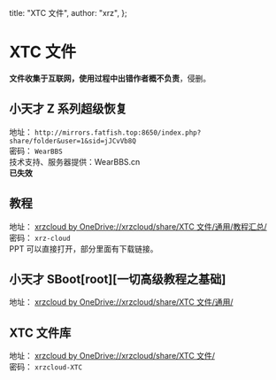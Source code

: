   title: "XTC 文件",
  author: "xrz",
};


# XTC 文件

**文件收集于互联网，使用过程中出错作者概不负责**，侵删。

## 小天才 Z 系列超级恢复

地址： `http://mirrors.fatfish.top:8650/index.php?share/folder&user=1&sid=jJCvVb8Q`  
密码： `WearBBS`  
技术支持、服务器提供：WearBBS.cn  
**已失效**

## 教程

地址： [xrzcloud by OneDrive://xrzcloud/share/XTC 文件/通用/教程汇总/](https://xrzcloud-my.sharepoint.com/:f:/g/personal/xrz_xrzyun_ml/Egv6_OsR4bNNs5n0axaIAQoBwXBJ49-8zx1-mOJgGCVJrQ?e=uITH0v)  
密码： `xrz-cloud`  
PPT 可以直接打开，部分里面有下载链接。

## 小天才 SBoot[root][一切高级教程之基础]

地址： [xrzcloud by OneDrive://xrzcloud/share/XTC 文件/通用/](https://xrzcloud-my.sharepoint.com/:u:/g/personal/xrz_xrzyun_ml/EWfuZuTm4b1Bng7TN7HXVBMBevDbtKSTkr2yOh7sMkINLQ?e=evXylY)

## XTC 文件库

地址： [xrzcloud by OneDrive://xrzcloud/share/XTC 文件/](https://xrzcloud-my.sharepoint.com/:f:/g/personal/xrz_xrzyun_ml/Emt5Hlro2m9Kh-st6QgeRAoB7lIp7Ez3VLQwy3OGr2Jgrg?e=2wCZuh)  
密码： `xrzcloud-XTC`

<CR />
